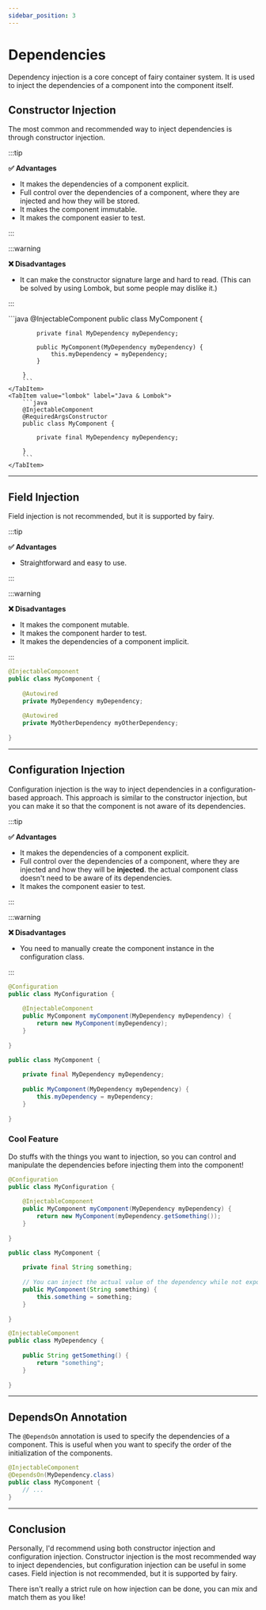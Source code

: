 ```yaml
---
sidebar_position: 3
---
```



# Dependencies

Dependency injection is a core concept of fairy container system. It is used to inject the dependencies of a component into the component itself.

## Constructor Injection

The most common and recommended way to inject dependencies is through constructor injection.

:::tip

**✅ Advantages**
- It makes the dependencies of a component explicit.
- Full control over the dependencies of a component, where they are injected and how they will be stored.
- It makes the component immutable.
- It makes the component easier to test.

:::

:::warning

**❌ Disadvantages**
- It can make the constructor signature large and hard to read. (This can be solved by using Lombok, but some people may dislike it.)

:::

<Tabs>
    <TabItem value="java" label="Java Only" default>
        ```java
        @InjectableComponent
        public class MyComponent {

            private final MyDependency myDependency;

            public MyComponent(MyDependency myDependency) {
                this.myDependency = myDependency;
            }

        }
        ```
    </TabItem>
    <TabItem value="lombok" label="Java & Lombok">
        ```java
        @InjectableComponent
        @RequiredArgsConstructor
        public class MyComponent {

            private final MyDependency myDependency;

        }
        ```
    </TabItem>
</Tabs>

---
## Field Injection

Field injection is not recommended, but it is supported by fairy.

:::tip

**✅ Advantages**
- Straightforward and easy to use.

:::

:::warning

**❌ Disadvantages**
- It makes the component mutable.
- It makes the component harder to test.
- It makes the dependencies of a component implicit.

:::

```java
@InjectableComponent
public class MyComponent {
    
    @Autowired
    private MyDependency myDependency;
    
    @Autowired
    private MyOtherDependency myOtherDependency;
    
}
```

---
## Configuration Injection

Configuration injection is the way to inject dependencies in a configuration-based approach.
This approach is similar to the constructor injection, but you can make it so that the component is not aware of its dependencies.

:::tip

**✅ Advantages**
- It makes the dependencies of a component explicit.
- Full control over the dependencies of a component, where they are injected and how they will be **injected**. the actual component class doesn't need to be aware of its dependencies.
- It makes the component easier to test.

:::

:::warning

**❌ Disadvantages**
- You need to manually create the component instance in the configuration class.

:::

```java
@Configuration
public class MyConfiguration {
    
    @InjectableComponent
    public MyComponent myComponent(MyDependency myDependency) {
        return new MyComponent(myDependency);
    }
    
}

public class MyComponent {
    
    private final MyDependency myDependency;
    
    public MyComponent(MyDependency myDependency) {
        this.myDependency = myDependency;
    }
    
}
```

### Cool Feature
Do stuffs with the things you want to injection, so you can control and manipulate the dependencies before injecting them into the component!

```java
@Configuration
public class MyConfiguration {
    
    @InjectableComponent
    public MyComponent myComponent(MyDependency myDependency) {
        return new MyComponent(myDependency.getSomething());
    }
    
}

public class MyComponent {
    
    private final String something;
    
    // You can inject the actual value of the dependency while not exposing the dependency itself.
    public MyComponent(String something) {
        this.something = something;
    }
    
}

@InjectableComponent
public class MyDependency {
    
    public String getSomething() {
        return "something";
    }
    
}
```
---
## DependsOn Annotation

The `@DependsOn` annotation is used to specify the dependencies of a component. This is useful when you want to specify the order of the initialization of the components.

```java
@InjectableComponent
@DependsOn(MyDependency.class)
public class MyComponent {
    // ...
}
```

---
## Conclusion

Personally, I'd recommend using both constructor injection and configuration injection. Constructor injection is the most recommended way to inject dependencies, but configuration injection can be useful in some cases. Field injection is not recommended, but it is supported by fairy.

There isn't really a strict rule on how injection can be done, you can mix and match them as you like!